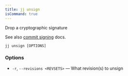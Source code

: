 ```yaml
---
title: jj unsign
isCommand: true
---
```


Drop a cryptographic signature

See also [commit signing] docs.

[commit signing]: https://jj-vcs.github.io/jj/latest/config/#commit-signing

```shell title="Usage"
jj unsign [OPTIONS]
```

### Options

- `-r`, `--revisions <REVSETS>` — What revision(s) to unsign

